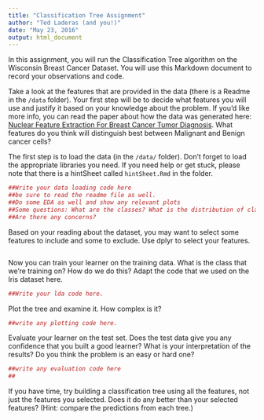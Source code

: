 ```yaml
---
title: "Classification Tree Assignment"
author: "Ted Laderas (and you!)"
date: "May 23, 2016"
output: html_document
---
```


In this assignment, you will run the Classification Tree algorithm on the Wisconsin Breast Cancer Dataset. You will use this Markdown document to record your observations and code.

Take a look at the features that are provided in the data (there is a Readme in the `/data` folder). Your first step will be to decide what features you will use and justify it based on your knowledge about the problem. If you'd like more info, you can read the paper about how the data was generated here: [Nuclear Feature Extraction For Breast Cancer Tumor Diagnosis](https://www.researchgate.net/publication/2512520_Nuclear_Feature_Extraction_For_Breast_Tumor_Diagnosis). What features do you think will distinguish best between Malignant and Benign cancer cells?

The first step is to load the data (in the `/data/` folder). Don't forget to load the appropriate libraries you need. If you need help or get stuck, please note that there is a hintSheet called `hintSheet.Rmd` in the folder. 

```r
##Write your data loading code here
##be sure to read the readme file as well. 
##Do some EDA as well and show any relevant plots
##Some questions: What are the classes? What is the distribution of classes in the training set and the test set?
##Are there any concerns?
```

Based on your reading about the dataset, you may want to select some features to include and some to exclude. Use dplyr to select your features.

```r

```

Now you can train your learner on the training data. What is the class that we're training on? How do we do this? Adapt the code that we used on the Iris dataset here. 

```r
##Write your lda code here.
```

Plot the tree and examine it. How complex is it?

```r
##write any plotting code here.
```

Evaluate your learner on the test set. Does the test data give you any confidence that you built a good learner? What is your interpretation of the results? Do you think the problem is an easy or hard one? 

```r
##write any evaluation code here
##
```

If you have time, try building a classification tree using all the features, not just the features you selected. Does it do any better than your selected features? (Hint: compare the predictions from each tree.)